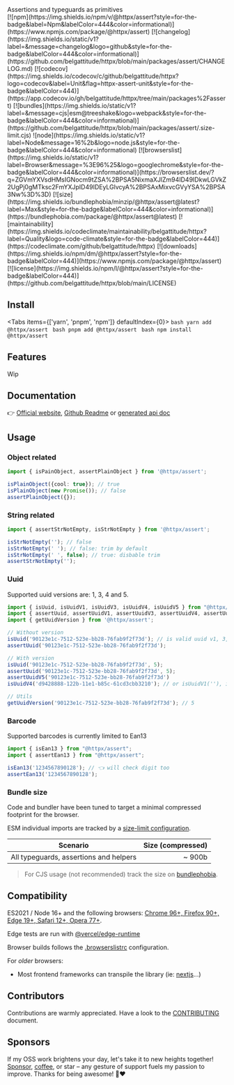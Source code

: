 
<div className={'shadow-md -ml-2 mt-[30px] mb-[5px] border p-5 rounded '}>
    Assertions and typeguards as primitives
</div>

<div className="shields-ctn">
  [![npm](https://img.shields.io/npm/v/@httpx/assert?style=for-the-badge&label=Npm&labelColor=444&color=informational)](https://www.npmjs.com/package/@httpx/assert)
  [![changelog](https://img.shields.io/static/v1?label=&message=changelog&logo=github&style=for-the-badge&labelColor=444&color=informational)](https://github.com/belgattitude/httpx/blob/main/packages/assert/CHANGELOG.md)
  [![codecov](https://img.shields.io/codecov/c/github/belgattitude/httpx?logo=codecov&label=Unit&flag=httpx-assert-unit&style=for-the-badge&labelColor=444)](https://app.codecov.io/gh/belgattitude/httpx/tree/main/packages%2Fassert)
  [![bundles](https://img.shields.io/static/v1?label=&message=cjs|esm@treeshake&logo=webpack&style=for-the-badge&labelColor=444&color=informational)](https://github.com/belgattitude/httpx/blob/main/packages/assert/.size-limit.cjs)
  ![node](https://img.shields.io/static/v1?label=Node&message=16%2b&logo=node.js&style=for-the-badge&labelColor=444&color=informational)
  [![browserslist](https://img.shields.io/static/v1?label=Browser&message=%3E96%25&logo=googlechrome&style=for-the-badge&labelColor=444&color=informational)](https://browserslist.dev/?q=ZGVmYXVsdHMsIGNocm9tZSA%2BPSA5NixmaXJlZm94ID49IDkwLGVkZ2UgPj0gMTksc2FmYXJpID49IDEyLGlvcyA%2BPSAxMixvcGVyYSA%2BPSA3Nw%3D%3D)
  [![size](https://img.shields.io/bundlephobia/minzip/@httpx/assert@latest?label=Max&style=for-the-badge&labelColor=444&color=informational)](https://bundlephobia.com/package/@httpx/assert@latest)
  [![maintainability](https://img.shields.io/codeclimate/maintainability/belgattitude/httpx?label=Quality&logo=code-climate&style=for-the-badge&labelColor=444)](https://codeclimate.com/github/belgattitude/httpx)
  [![downloads](https://img.shields.io/npm/dm/@httpx/assert?style=for-the-badge&labelColor=444)](https://www.npmjs.com/package/@httpx/assert)
  [![license](https://img.shields.io/npm/l/@httpx/assert?style=for-the-badge&labelColor=444)](https://github.com/belgattitude/httpx/blob/main/LICENSE)
</div>

## Install

<Tabs items={['yarn', 'pnpm', 'npm']} defaultIndex={0}>
  <Tab>
    ```bash
    yarn add @httpx/assert
    ```
  </Tab>
  <Tab>
    ```bash
    pnpm add @httpx/assert
    ```
  </Tab>
  <Tab>
    ```bash
    npm install @httpx/assert
    ```
  </Tab>
</Tabs>


## Features

Wip

## Documentation

👉 [Official website](https://belgattitude.github.io/httpx/assert), [Github Readme](https://github.com/belgattitude/httpx/tree/main/packages/assert#readme) or [generated api doc]()

## Usage

### Object related

```typescript
import { isPainObject, assertPlainObject } from '@httpx/assert';

isPlainObject({cool: true}); // true
isPlainObject(new Promise()); // false
assertPlainObject({});
```

### String related

```typescript
import { assertStrNotEmpty, isStrNotEmpty } from '@httpx/assert';

isStrNotEmpty(''); // false
isStrNotEmpty(' '); // false: trim by default
isStrNotEmpty(' ', false); // true: disbable trim
assertStrNotEmpty('');
```

### Uuid

Supported uuid versions are: 1, 3, 4 and 5.

```typescript
import { isUuid, isUuidV1, isUuidV3, isUuidV4, isUuidV5 } from "@httpx/assert";
import { assertUuid, assertUuidV1, assertUuidV3, assertUuidV4, assertUuidV5 } from "@httpx/assert";
import { getUuidVersion } from '@httpx/assert';

// Without version
isUuid('90123e1c-7512-523e-bb28-76fab9f2f73d'); // is valid uuid v1, 3, 4 or 5
assertUuid('90123e1c-7512-523e-bb28-76fab9f2f73d');

// With version
isUuid('90123e1c-7512-523e-bb28-76fab9f2f73d', 5);
assertUuid('90123e1c-7512-523e-bb28-76fab9f2f73d', 5);
assertUuidV5('90123e1c-7512-523e-bb28-76fab9f2f73d')
isUuidV4('d9428888-122b-11e1-b85c-61cd3cbb3210'); // or isUuidV1(''), isUuidV3(''), isUuidV5('');

// Utils
getUuidVersion('90123e1c-7512-523e-bb28-76fab9f2f73d'); // 5
```

### Barcode

Supported barcodes is currently limited to Ean13

```typescript
import { isEan13 } from "@httpx/assert";
import { assertEan13 } from "@httpx/assert";

isEan13('1234567890128'); // 👈 will check digit too
assertEan13('1234567890128');
```


### Bundle size

Code and bundler have been tuned to target a minimal compressed footprint
for the browser.

ESM individual imports are tracked by a
[size-limit configuration](https://github.com/belgattitude/httpx/blob/main/packages/assert/.size-limit.cjs).

| Scenario                               | Size (compressed) |
|----------------------------------------|------------------:|
| All typeguards, assertions and helpers |            ~ 900b |

> For CJS usage (not recommended) track the size on [bundlephobia](https://bundlephobia.com/package/@httpx/exception@latest).


## Compatibility

ES2021 / Node 16+ and the following browsers: [Chrome 96+, Firefox 90+, Edge 19+, Safari 12+, Opera 77+](https://browserslist.dev/?q=ZGVmYXVsdHMsIGNocm9tZSA%2BPSA5NixmaXJlZm94ID49IDkwLGVkZ2UgPj0gMTksc2FmYXJpID49IDEyLGlvcyA%2BPSAxMixvcGVyYSA%2BPSA3Nw%3D%3D).

Edge tests are run with [@vercel/edge-runtime](https://github.com/vercel/edge-runtime)

Browser builds follows the [.browserslistrc](https://github.com/belgattitude/httpx/blob/main/packages/exception/.browserslistrc)
configuration.

For _older_ browsers:

- Most frontend frameworks can transpile the library (ie: [nextjs](https://nextjs.org/docs/app/api-reference/next-config-js/transpilePackages)...)

## Contributors

Contributions are warmly appreciated. Have a look to the [CONTRIBUTING](https://github.com/belgattitude/httpx/blob/main/CONTRIBUTING.md) document.

## Sponsors

If my OSS work brightens your day, let's take it to new heights together!
[Sponsor](<[sponsorship](https://github.com/sponsors/belgattitude)>), [coffee](<(https://ko-fi.com/belgattitude)>),
or star – any gesture of support fuels my passion to improve. Thanks for being awesome! 🙏❤️
